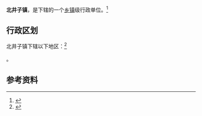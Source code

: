 {{中国乡级行政区|21/06/81/108/000}}

'''北井子镇'''，是{{PRC admin/fullname|21/06/81/108/000|3}}下辖的一个[[乡镇|乡镇]]级行政单位。<ref>{{PRC admin/ref sgc|{{PRC admin/parent|21/06/81/108/000}}}}</ref>

== 行政区划 ==

北井子镇下辖以下地区：<ref>{{PRC admin/ref sgc|21/06/81/108/000}}</ref>

{{PRC admin/children|21/06/81/108/000}}。

== 参考资料 ==

{{reflist}}

{{行政区划小作品}}
{{PRC admin/navcat|21/06/81/108/000}}